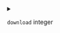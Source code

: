 
<details>
<summary>

`download`  <span class="config-field-type">integer</span> 

</summary>

Download is the download limit in kilo bytes per second

</details>
